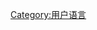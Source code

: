 {{Babels|rm|nativename=rumantsch grischun|zhname=里托罗曼斯语}}
{{Commonscat|User rm}}

[[Category:用户语言|Category:用户语言]]